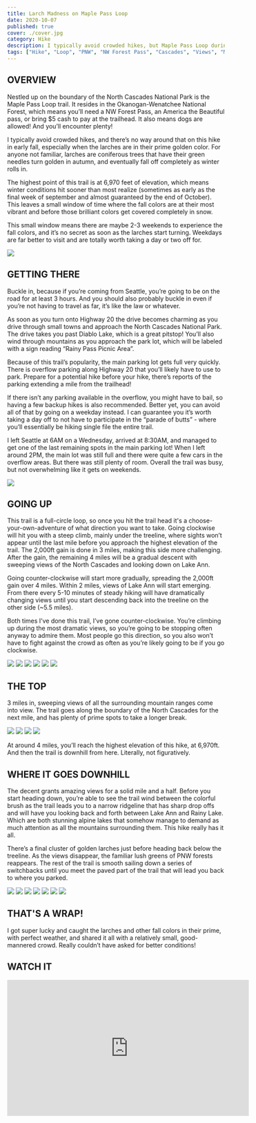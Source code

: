 ```yaml
---
title: Larch Madness on Maple Pass Loop
date: 2020-10-07
published: true
cover: ./cover.jpg
category: Hike
description: I typically avoid crowded hikes, but Maple Pass Loop during "larch season" is an exception. The 7.5 miles of this trail go quickly as dramatic views grace majority of this trail. Top it with an array of foliage transitioned into fall colors and you have yourself one of the dreamiest hikes in existence.
tags: ["Hike", "Loop", "PNW", "NW Forest Pass", "Cascades", "Views", "Mt Baker Wilderness", "Autumn", "Mountains", "Alpine Lakes", "North Cascades"]
---
```


## OVERVIEW

Nestled up on the boundary of the North Cascades National Park is the Maple Pass Loop trail. It resides in the Okanogan-Wenatchee National Forest, which means you’ll need a NW Forest Pass, an America the Beautiful pass, or bring $5 cash to pay at the trailhead. It also means dogs are allowed! And you’ll encounter plenty!

I typically avoid crowded hikes, and there’s no way around that on this hike in early fall, especially when the larches are in their prime golden color. For anyone not familiar, larches are coniferous trees that have their green needles turn golden in autumn, and eventually fall off completely as winter rolls in.

The highest point of this trail is at 6,970 feet of elevation, which means winter conditions hit sooner than most realize (sometimes as early as the final week of september and almost guaranteed by the end of October). This leaves a small window of time where the fall colors are at their most vibrant and before those brilliant colors get covered completely in snow.

This small window means there are maybe 2-3 weekends to experience the fall colors, and it’s no secret as soon as the larches start turning. Weekdays are far better to visit and are totally worth taking a day or two off for.

![](./imgs/cascades.jpg "")

## GETTING THERE
Buckle in, because if you’re coming from Seattle, you’re going to be on the road for at least 3 hours. And you should also probably buckle in even if you’re not having to travel as far, it’s like the law or whatever.

As soon as you turn onto Highway 20 the drive becomes charming as you drive through small towns and approach the North Cascades National Park. The drive takes you past Diablo Lake, which is a great pitstop! You’ll also wind through mountains as you approach the park lot, which will be labeled with a sign reading “Rainy Pass Picnic Area”.

Because of this trail’s popularity, the main parking lot gets full very quickly. There is overflow parking along Highway 20 that you’ll likely have to use to park. Prepare for a potential hike before your hike, there’s reports of the parking extending a mile from the trailhead!

If there isn’t any parking available in the overflow, you might have to bail, so having a few backup hikes is also recommended. Better yet, you can avoid all of that by going on a weekday instead. I can guarantee you it’s worth taking a day off to not have to participate in the “parade of butts” - where you’ll essentially be hiking single file the entire trail.

I left Seattle at 6AM on a Wednesday, arrived at 8:30AM, and managed to get one of the last remaining spots in the main parking lot! When I left around 2PM, the main lot was still full and there were quite a few cars in the overflow areas. But there was still plenty of room. Overall the trail was busy, but not overwhelming like it gets on weekends.

![](./imgs/north_cascades.jpg "")

## GOING UP

This trail is a full-circle loop, so once you hit the trail head it's a choose-your-own-adventure of what direction you want to take. Going clockwise will hit you with a steep climb, mainly under the treeline, where sights won’t appear until the last mile before you approach the highest elevation of the trail. The 2,000ft gain is done in 3 miles, making this side more challenging. After the gain, the remaining 4 miles will be a gradual descent with sweeping views of the North Cascades and looking down on Lake Ann.

Going counter-clockwise will start more gradually, spreading the 2,000ft gain over 4 miles. Within 2 miles, views of Lake Ann will start emerging. From there every 5-10 minutes of steady hiking will have dramatically changing views until you start descending back into the treeline on the other side (~5.5 miles).

Both times I’ve done this trail, I’ve gone counter-clockwise. You’re climbing up during the most dramatic views, so you’re going to be stopping often anyway to admire them. Most people go this direction, so you also won’t have to fight against the crowd as often as you’re likely going to be if you go clockwise.

![](./imgs/lake_ann.jpg "")
![](./imgs/larch_transition.jpg "")
![](./imgs/larch_over_trail.jpg "")
![](./imgs/maple_pass_loop_trail.jpg "")
![](./imgs/maple_loop.jpg "")
![](./imgs/larches.jpg "")


## THE TOP

3 miles in, sweeping views of all the surrounding mountain ranges come into view. The trail goes along the boundary of the North Cascades for the next mile, and has plenty of prime spots to take a longer break.

![](./imgs/north_cascades_boundary.jpg "")
![](./imgs/viewpoint.jpg "")
![](./imgs/up_trail.jpg "")
![](./imgs/dogs_on_trail.jpg "")

At around 4 miles, you’ll reach the highest elevation of this hike, at 6,970ft.  And then the trail is downhill from here. Literally, not figuratively.



## WHERE IT GOES DOWNHILL

The decent grants amazing views for a solid mile and a half. Before you start heading down, you’re able to see the trail wind between the colorful brush as the trail leads you to a narrow ridgeline that has sharp drop offs and will have you looking back and forth between Lake Ann and Rainy Lake. Which are both stunning alpine lakes that somehow manage to demand as much attention as all the mountains surrounding them. This hike really has it all.

There’s a final cluster of golden larches just before heading back below the treeline. As the views disappear, the familiar lush greens of PNW forests reappears. The rest of the trail is smooth sailing down a series of switchbacks until you meet the paved part of the trail that will lead you back to where you parked.

![](./imgs/downhill.jpg "")
![](./imgs/rainy_lake.jpg "")
![](./imgs/mountain_range.jpg "")
![](./imgs/maple_looop.jpg "")
![](./imgs/larches_mountains.jpg "")
![](./imgs/last_larches.jpg "")
![](./imgs/fern.jpg "")

## THAT'S A WRAP!

I got super lucky and caught the larches and other fall colors in their prime, with perfect weather, and shared it all with a relatively small, good-mannered crowd. Really couldn’t have asked for better conditions!


## WATCH IT
<iframe width="560" height="315" src="https://www.youtube.com/embed/sL6CSEklx3Q" frameborder="0" allow="accelerometer; autoplay; clipboard-write; encrypted-media; gyroscope; picture-in-picture" allowfullscreen></iframe>
